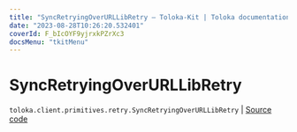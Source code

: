 ```yaml
---
title: "SyncRetryingOverURLLibRetry — Toloka-Kit | Toloka documentation"
date: "2023-08-28T10:26:20.532401"
coverId: F_bIcOYF9yjrxkPZrXc3
docsMenu: "tkitMenu"
---
```


# SyncRetryingOverURLLibRetry

`toloka.client.primitives.retry.SyncRetryingOverURLLibRetry` | [Source code](https://github.com/Toloka/toloka-kit/blob/v1.2.1/src/client/primitives/retry.py#L324)